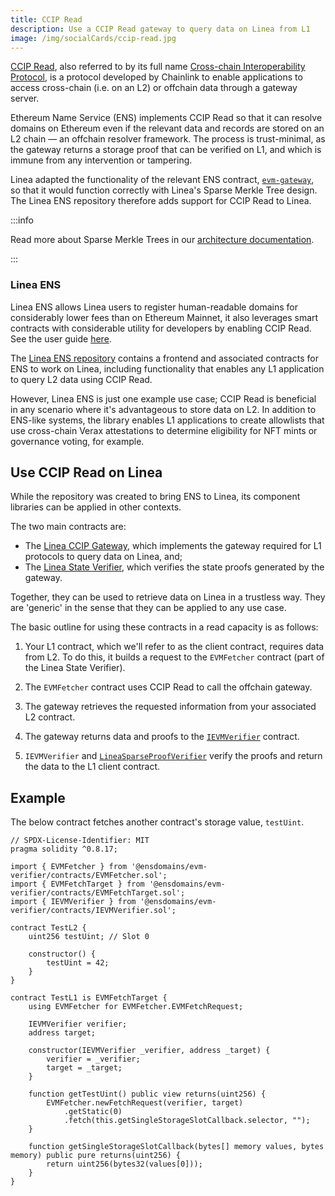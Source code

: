 ```yaml
---
title: CCIP Read
description: Use a CCIP Read gateway to query data on Linea from L1
image: /img/socialCards/ccip-read.jpg
---
```



[CCIP Read](https://eips.ethereum.org/EIPS/eip-3668), also referred to by its full name [Cross-chain Interoperability Protocol](https://chain.link/cross-chain), 
is a protocol developed by Chainlink to enable applications to access cross-chain (i.e. on an L2) 
or offchain data through a gateway server. 

Ethereum Name Service (ENS) implements CCIP Read so that it can resolve domains on Ethereum even if 
the relevant data and records are stored on an L2 chain — an offchain resolver framework. The 
process is trust-minimal, as the gateway returns a storage proof that can be verified on L1, and 
which is immune from any intervention or tampering.

Linea adapted the functionality of the relevant ENS contract, [`evm-gateway`](https://github.com/ensdomains/evmgateway),
so that it would function correctly with Linea's Sparse Merkle Tree design. The Linea ENS repository
therefore adds support for CCIP Read to Linea.

:::info 

Read more about Sparse Merkle Trees in our [architecture documentation](../../../architecture/stack/evm-state-manager/).

:::

### Linea ENS

Linea ENS allows Linea users to register human-readable domains for considerably lower fees than on 
Ethereum Mainnet, it also leverages smart contracts with considerable utility for developers by
enabling CCIP Read. See the user guide [here](https://support.linea.build/explore/ens).

The [Linea ENS repository](https://github.com/Consensys/linea-ens) contains a frontend and 
associated contracts for ENS to work on Linea, including functionality that enables any L1 
application to query L2 data using CCIP Read. 

However, Linea ENS is just one example use case; CCIP Read is beneficial in any scenario where it's 
advantageous to store data on L2. In addition to ENS-like systems, the library enables L1 
applications to create allowlists that use cross-chain Verax attestations to determine eligibility 
for NFT mints or governance voting, for example. 

## Use CCIP Read on Linea

While the repository was created to bring ENS to Linea, its component libraries can be applied in 
other contexts. 

The two main contracts are: 
- The [Linea CCIP Gateway](https://github.com/Consensys/linea-ens/tree/main/packages/linea-ccip-gateway), which
    implements the gateway required for L1 protocols to query data on Linea, and;
- The [Linea State Verifier](https://github.com/Consensys/linea-ens/tree/main/packages/linea-state-verifier), which
    verifies the state proofs generated by the gateway.  

Together, they can be used to retrieve data on Linea in a trustless way. They are 'generic' in the 
sense that they can be applied to any use case.

The basic outline for using these contracts in a read capacity is as follows:

<div className="img-large" style={{ padding: '25px 0' }}>
  <LineaCCIPGraphic alt="Diagram of using CCIP Read to query L2 data on Linea" />
</div>

1. Your L1 contract, which we'll refer to as the client contract, requires data from L2. To do this, 
it builds a request to the `EVMFetcher` contract (part of the Linea State Verifier).

2. The `EVMFetcher` contract uses CCIP Read to call the offchain gateway. 

3. The gateway retrieves the requested information from your associated L2 contract. 

4. The gateway returns data and proofs to the [`IEVMVerifier`](https://github.com/Consensys/linea-ens/blob/main/packages/linea-state-verifier/contracts/IEVMVerifier.sol) contract.

5. `IEVMVerifier` and [`LineaSparseProofVerifier`](https://github.com/Consensys/linea-ens/blob/main/packages/linea-state-verifier/contracts/LineaSparseProofVerifier.sol) verify the proofs and return
the data to the L1 client contract. 

## Example

The below contract fetches another contract's storage value, `testUint`. 

```
// SPDX-License-Identifier: MIT
pragma solidity ^0.8.17;

import { EVMFetcher } from '@ensdomains/evm-verifier/contracts/EVMFetcher.sol';
import { EVMFetchTarget } from '@ensdomains/evm-verifier/contracts/EVMFetchTarget.sol';
import { IEVMVerifier } from '@ensdomains/evm-verifier/contracts/IEVMVerifier.sol';

contract TestL2 {
    uint256 testUint; // Slot 0

    constructor() {
        testUint = 42;
    }
}

contract TestL1 is EVMFetchTarget {
    using EVMFetcher for EVMFetcher.EVMFetchRequest;

    IEVMVerifier verifier;
    address target;

    constructor(IEVMVerifier _verifier, address _target) {
        verifier = _verifier;
        target = _target;
    }

    function getTestUint() public view returns(uint256) {
        EVMFetcher.newFetchRequest(verifier, target)
            .getStatic(0)
            .fetch(this.getSingleStorageSlotCallback.selector, "");
    }

    function getSingleStorageSlotCallback(bytes[] memory values, bytes memory) public pure returns(uint256) {
        return uint256(bytes32(values[0]));
    }
}
```
